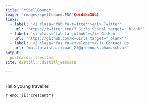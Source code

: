 ```yaml
---
title: "*SpellBound*"
image: "images/spellbound.PNG"{width=30%}
links:
  - label: '<i class="fab fa-twitter"></i> Twitter'
    url: 'https://twitter.com/R_Girls_School target="_blank"'
  - label: '<i class="fab fa-github"></i> GitHub'
    url: 'https://github.com/R-Girls target="_blank"'
  - label: '<i class="fas fa-envelope"></i> Contact Us'
    url: "mailto:aisha.rizwan_23@greenoak.bham.sch.uk"
output:
  postcards::trestles
site: distill: :distill_website

---
```


##
Hello young traveller. 

`r emo::ji("crescent")`






